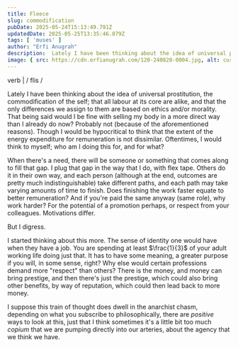 ```yaml
---
title: Fleece 
slug: commodification 
pubDate: 2025-05-24T15:13:49.791Z
updatedDate: 2025-05-25T13:35:46.879Z
tags: [ 'muses' ]
author: "Erfi Anugrah"
description:  Lately I have been thinking about the idea of universal prostitution, the commodification of the self
image: { src: https://cdn.erfianugrah.com/120-240828-0004.jpg, alt: curtains, positionx: 10%, positiony: 20% }
---
```


verb | / flis /

Lately I have been thinking about the idea of universal prostitution, the commodification of the self; that all labour at its core are alike, and that the only differences we assign to them are based on ethics and/or morality. That being said would I be fine with selling my body in a more direct way than I already do now? Probably not (because of the aforementioned reasons). Though I would be hypocritical to think that the extent of the energy expenditure for remuneration is not dissimilar. Oftentimes, I would think to myself; who am I doing this for, and for what?

When there's a need, there will be someone or something that comes along to fill that gap. I plug that gap in the way that I do, with flex tape. Others do it in their own way, and each person (although at the end, outcomes are pretty much indistinguishable) take different paths, and each path may take varying amounts of time to finish. Does finishing the work faster equate to better remuneration? And if you're paid the same anyway (same role), why work harder? For the potential of a promotion perhaps, or respect from your colleagues. Motivations differ.

But I digress. 

I started thinking about this more. The sense of identity one would have when they have a job. You are spending at least $\frac{1}{3}$ of your adult working life doing just that. It has to have some meaning, a greater purpose if you will, in some sense, right? Why else would certain professions demand more "respect" than others? There is the money, and money can bring prestige, and then there's just the prestige, which could also bring other benefits, by way of reputation, which could then lead back to more money.

I suppose this train of thought does dwell in the anarchist chasm, depending on what you subscribe to philosophically, there are _positive_ ways to look at this, just that I think sometimes it's a little bit too much _copium_ that we are pumping directly into our arteries, about the agency that we think we have.
